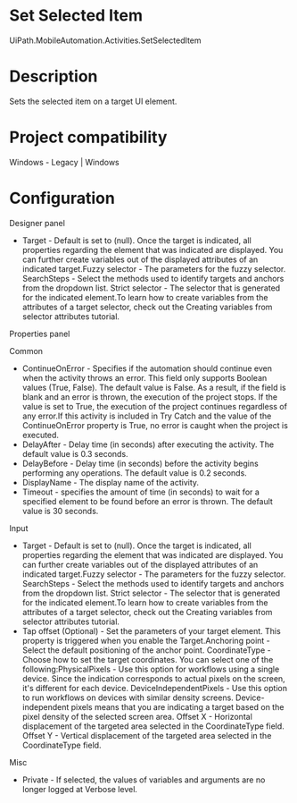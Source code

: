 ﻿# Set Selected Item

UiPath.MobileAutomation.Activities.SetSelectedItem

# Description

Sets the selected item on a target UI element.

# Project compatibility

Windows - Legacy | Windows

# Configuration

Designer panel

* Target - Default is set to (null). Once the target is indicated, all properties regarding the element that was indicated are displayed. You can further create variables out of the displayed attributes of an indicated target.Fuzzy selector - The parameters for the fuzzy selector. SearchSteps - Select the methods used to identify targets and anchors from the dropdown list. Strict selector - The selector that is generated for the indicated element.To learn how to create variables from the attributes of a target selector, check out the Creating variables from selector attributes tutorial.

Properties panel

Common

* ContinueOnError - Specifies if the automation should continue even when the activity throws an error. This field only supports Boolean values (True, False). The default value is False. As a result, if the field is blank and an error is thrown, the execution of the project stops. If the value is set to True, the execution of the project continues regardless of any error.If this activity is included in Try Catch and the value of the ContinueOnError property is True, no error is caught when the project is executed.
* DelayAfter - Delay time (in seconds) after executing the activity. The default value is 0.3 seconds.
* DelayBefore - Delay time (in seconds) before the activity begins performing any operations. The default value is 0.2 seconds.
* DisplayName - The display name of the activity.
* Timeout - specifies the amount of time (in seconds) to wait for a specified element to be found before an error is thrown. The default value is 30 seconds.

Input

* Target - Default is set to (null). Once the target is indicated, all properties regarding the element that was indicated are displayed. You can further create variables out of the displayed attributes of an indicated target.Fuzzy selector - The parameters for the fuzzy selector. SearchSteps - Select the methods used to identify targets and anchors from the dropdown list. Strict selector - The selector that is generated for the indicated element.To learn how to create variables from the attributes of a target selector, check out the Creating variables from selector attributes tutorial.
* Tap offset (Optional) - Set the parameters of your target element. This property is triggered when you enable the Target.Anchoring point - Select the default positioning of the anchor point. CoordinateType - Choose how to set the target coordinates. You can select one of the following:PhysicalPixels - Use this option for workflows using a single device. Since the indication corresponds to actual pixels on the screen, it's different for each device. DeviceIndependentPixels - Use this option to run workflows on devices with similar density screens. Device-independent pixels means that you are indicating a target based on the pixel density of the selected screen area. Offset X - Horizontal displacement of the targeted area selected in the CoordinateType field. Offset Y - Vertical displacement of the targeted area selected in the CoordinateType field.

Misc

* Private - If selected, the values of variables and arguments are no longer logged at Verbose level.
